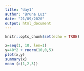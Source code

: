 ```yaml
---
title: "day1"
author: "Bruna Luz"
date: "21/09/2020"
output: html_document
---
```


```r
knitr::opts_chunk$set(echo = TRUE)
```



```r
x=seq(1, 10, len=1)
y=40*2 + rnorm(10,0,5)
plot(x,y)
summary(x)
mean (c(1,2,3))
```

